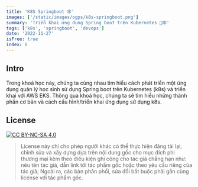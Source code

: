 ```yaml
---
title: 'K8S Springboot 🕸️'
images: ['/static/images/ogps/k8s-springboot.png']
summary: 'Triển khai ứng dụng Spring boot trên Kubernetes 🚀🕸️'
tags: ['k8s', 'springboot', 'devops']
date: '2022-11-27'
isFree: true
index: 0
---
```


## Intro

Trong khoá học này, chúng ta cùng nhau tìm hiểu cách phát triển một ứng dụng quản lý học sinh sử dụng Spring boot trên Kubernetes (k8s) và triển khai với AWS EKS. Thông qua khoá học, chúng ta sẽ tìm hiểu những thành phần cơ bản và cách cấu hình/triển khai ứng dụng sử dụng k8s.

## License

[![CC BY-NC-SA 4.0][cc-by-nc-sa-image]][cc-by-nc-sa]

> License này chỉ cho phép người khác có thể thực hiện đăng tải lại, chỉnh sửa và xây dựng dựa trên nội dung gốc cho mục đích phi thương mại kèm theo điều kiện ghi công cho tác giả chẳng hạn như: nêu tên tác giả, dẫn link tới tác phẩm gốc hoặc theo yêu cầu riêng của tác giả;
> Ngoài ra, các bản phân phối, sửa đổi bắt buộc phải gắn cùng license với tác phẩm gốc.

[cc-by-nc-sa]: http://creativecommons.org/licenses/by-nc-sa/4.0/
[cc-by-nc-sa-image]: https://licensebuttons.net/l/by-nc-sa/4.0/88x31.png
[cc-by-nc-sa-shield]: https://img.shields.io/badge/License-CC%20BY--NC--SA%204.0-lightgrey.svg
